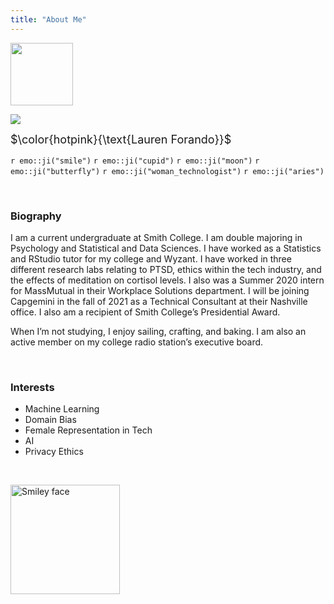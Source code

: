 ```yaml
---
title: "About Me"
--- 
```


 <img src="images/lauren.JPG" height="100" width="100">
 
![](images/lauren.JPG){size=30%}

<font size = "4">$\color{hotpink}{\text{Lauren Forando}}$</font>

`r emo::ji("smile")`
`r emo::ji("cupid")`
`r emo::ji("moon")`
`r emo::ji("butterfly")`
`r emo::ji("woman_technologist")`
`r emo::ji("aries")`

<p>&nbsp;</p>

### Biography

I am a current undergraduate at Smith College. I am double majoring in Psychology and Statistical and Data Sciences. I have worked as a Statistics and RStudio tutor for my college and Wyzant. I have worked in three different research labs relating to PTSD, ethics within the tech industry, and the effects of meditation on cortisol levels. I also was a Summer 2020 intern for MassMutual in their Workplace Solutions department. I will be joining Capgemini in the fall of 2021 as a Technical Consultant at their Nashville office. I also am a recipient of Smith College’s Presidential Award.

When I’m not studying, I enjoy sailing, crafting, and baking. I am also an active member on my college radio station’s executive board.
 
<p>&nbsp;</p>

### Interests

  - Machine Learning
  - Domain Bias
  - Female Representation in Tech
  - AI
  - Privacy Ethics

<p>&nbsp;</p>

 <img src="https://media.giphy.com/media/clffiicvvmhXrYaAs8/giphy.gif" alt="Smiley face" height="175" width="175">
 


